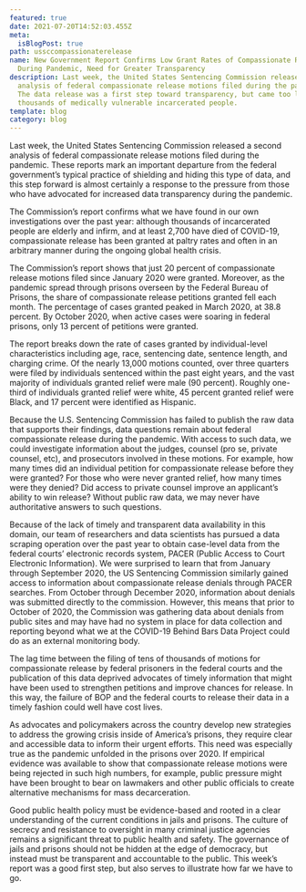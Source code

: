 ```yaml
---
featured: true
date: 2021-07-20T14:52:03.455Z
meta:
  isBlogPost: true
path: ussccompassionaterelease
name: New Government Report Confirms Low Grant Rates of Compassionate Release
  During Pandemic, Need for Greater Transparency
description: Last week, the United States Sentencing Commission released an
  analysis of federal compassionate release motions filed during the pandemic.
  The data release was a first step toward transparency, but came too late for
  thousands of medically vulnerable incarcerated people.
template: blog
category: blog
---
```

Last week, the United States Sentencing Commission released a second analysis of federal compassionate release motions filed during the pandemic. These reports mark an important departure from the federal government’s typical practice of shielding and hiding this type of data, and this step forward is almost certainly a response to the pressure from those who have advocated for increased data transparency during the pandemic. 

The Commission’s report confirms what we have found in our own investigations over the past year: although thousands of incarcerated people are elderly and infirm, and at least 2,700 have died of COVID-19, compassionate release has been granted at paltry rates and often in an arbitrary manner during the ongoing global health crisis.

The Commission’s report shows that just 20 percent of compassionate release motions filed since January 2020 were granted. Moreover, as the pandemic spread through prisons overseen by the Federal Bureau of Prisons, the share of compassionate release petitions granted fell each month. The percentage of cases granted peaked in March 2020, at 38.8 percent. By October 2020, when active cases were soaring in federal prisons, only 13 percent of petitions were granted. 

The report breaks down the rate of cases granted by individual-level characteristics including age, race, sentencing date, sentence length, and charging crime. Of the nearly 13,000 motions counted, over three quarters were filed by individuals sentenced within the past eight years, and the vast majority of individuals granted relief were male (90 percent). Roughly one-third of individuals granted relief were white, 45 percent granted relief were Black, and 17 percent were identified as Hispanic. 

Because the U.S. Sentencing Commission has failed to publish the raw data that supports their findings, data questions remain about federal compassionate release during the pandemic. With access to such data, we could investigate information about the judges, counsel (pro se, private counsel, etc), and prosecutors involved in these motions. For example, how many times did an individual petition for compassionate release before they were granted? For those who were never granted relief, how many times were they denied? Did access to private counsel improve an applicant’s ability to win release? Without public raw data, we may never have authoritative answers to such questions. 

Because of the lack of timely and transparent data availability in this domain, our team of researchers and data scientists has pursued a data scraping operation over the past year to obtain case-level data from the federal courts’ electronic records system, PACER (Public Access to Court Electronic Information). We were surprised to learn that from January through September 2020, the US Sentencing Commission similarly gained access to information about compassionate release denials through PACER searches. From October through December 2020, information about denials was submitted directly to the commission. However, this means that prior to October of 2020, the Commission was gathering data about denials from public sites and may have had no system in place for data collection and reporting beyond what we at the COVID-19 Behind Bars Data Project could do as an external monitoring body. 

The lag time between the filing of tens of thousands of motions for compassionate release by federal prisoners in the federal courts and the publication of this data deprived advocates of timely information that might have been used to strengthen petitions and improve chances for release. In this way, the failure of BOP and the federal courts to release their data in a timely fashion could well have cost lives. 

As advocates and policymakers across the country develop new strategies to address the growing crisis inside of America’s prisons, they require clear and accessible data to inform their urgent efforts. This need was especially true as the pandemic unfolded in the prisons over 2020. If empirical evidence was available to show that compassionate release motions were being rejected in such high numbers, for example, public pressure might have been brought to bear on lawmakers and other public officials to create alternative mechanisms for mass decarceration.

Good public health policy must be evidence-based and rooted in a clear understanding of the current conditions in jails and prisons. The culture of secrecy and resistance to oversight in many criminal justice agencies remains a significant threat to public health and safety. The governance of jails and prisons should not be hidden at the edge of democracy, but instead must be transparent and accountable to the public. This week’s report was a good first step, but also serves to illustrate how far we have to go.
